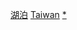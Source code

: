 {{Catnav|頁面分類|地理|水體|湖泊|各國湖泊}}
{{Catnav|頁面分類|地理|地形|湖泊|各國湖泊}}
{{Catnav|頁面分類|各種主題的頁面分類|按國家分類|各國地理|各國湖泊}}
{{Catnav|頁面分類|各種主題的頁面分類|按國家分類|各國地理|台灣地理}}
{{commons category|Lakes of Taiwan}}
{{catmore|臺灣湖泊}}

[[Category:臺灣水體|湖泊]]
[[Category:亚洲各国湖泊|Taiwan]]
[[Category:台灣旅遊景點|*]]